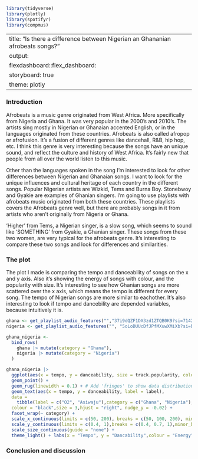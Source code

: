 ```r
library(tidyverse)
library(plotly)
library(spotifyr)
library(compmus)
```

---
title: "Is there a difference between Nigerian an Ghananian afrobeats songs?"
output: 
  flexdashboard::flex_dashboard:
    storyboard: true
    theme: plotly
---

### Introduction

Afrobeats is a music genre originated from West Africa. More specifically from Nigeria and Ghana. It was very popular in the 2000's and 2010's. The artists sing mostly in Nigerian or Ghanaian accented English, or in the languages originated from these countries. Afrobeats is also called afropop or afrofusion. It's a fusion of different genres like dancehall, R&B, hip hop, etc. I think this genre is very interesting because the songs have an unique sound, and reflect the culture and history of West Africa. It's fairly new that people from all over the world listen to this music.

Other than the languages spoken in the song I'm interested to look for other differences between Nigerian and Ghanaian songs. I want to look for the unique influences and cultural heritage of each country in the different songs. Popular Nigerian artists are Wizkid, Tems and Burna Boy. Stonebwoy and Gyakie are examples of Ghanian singers. I'm going to use playlists with afrobeats music originated from both these countries. These playlists covers the Afrobeats genre well, but there are probably songs in it from artists who aren't originally from Nigeria or Ghana.

'Higher' from Tems, a Nigerian singer, is a slow song, which seems to sound like 'SOMETHING' from Gyakie, a Ghanian singer. These songs from these two women, are very typical for the afrobeats genre. It's interesting to compare these two songs and look for differences and similarities.

### The plot

The plot I made is comparing the tempo and danceability of songs on the x and y axis. Also it's showing the energy of songs with colour, and the popularity with size. It's interesting to see how Ghanian songs are more scattered over the x axis, which means the tempo is different for every song. The tempo of Nigerian songs are more similar to eachother. It's also interesting to look if tempo and dancebility are depended variables, because intuitively it is.

```r
ghana <- get_playlist_audio_features("","37i9dQZF1DX3zd1ZTQB0K9?si=71424602f1f446bf")
nigeria <- get_playlist_audio_features("", "5oLoDUUcDfJPfMXuwXMiXb?si=b5454940a9914127")

ghana_nigeria <-
  bind_rows(
    ghana |> mutate(category = "Ghana"),
    nigeria |> mutate(category = "Nigeria")
  )

ghana_nigeria |>                   
  ggplot(aes(x = tempo, y = danceability, size = track.popularity, colour = liveness)) + 
  geom_point() + 
  geom_rug(linewidth = 0.1) + # Add 'fringes' to show data distribution.
  geom_text(aes(x = tempo, y = danceability, label = label),
  data = 
    tibble(label = c("O2", "Asiwaju"),category = c("Ghana", "Nigeria"),tempo = c(66.769, 199.796),danceability = c(0.437, 0.727)),
  colour = "black",size = 3,hjust = "right", nudge_y = -0.02) +       
  facet_wrap(~ category) + 
  scale_x_continuous(limits = c(50, 200), breaks = c(50, 100, 200), minor_breaks = NULL) +
  scale_y_continuous(limits = c(0.4, 1),breaks = c(0.4, 0.7, 1),minor_breaks = NULL) +
  scale_size_continuous(guide = "none") +
  theme_light() + labs(x = "Tempo", y = "Dancability",colour = "Energy")

```
### Conclusion and discussion


